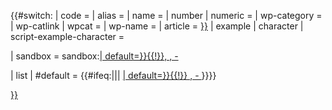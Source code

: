 {{#switch: {{lc:{{{2|}}}}}
| code        = {{ISO 15924 code|{{{1|}}}| default={{{default|}}}}}
| alias       = {{ISO 15924 alias|{{{1|}}}| default={{{default|}}}}}
| name        = {{ISO 15924 name|{{{1|}}}| default={{{default|}}}}}
| number
| numeric     = {{ISO 15924 number|{{{1|}}}| default={{{default|}}}}}
| wp-category = {{ISO 15924/wp-category|{{{1|}}}}}
| wp-catlink
| wpcat       = [[Category:{{ISO 15924/wp-category|{{{1|}}}}}]]
| wp-name     = {{ISO 15924/wp-name|{{{1|}}}}}
| article     = [[{{ISO 15924/wp-name|{{{1|}}}}}]]
| example
| character
| script-example-character = {{ISO 15924/script-example-character|{{{1|}}}}}

| sandbox     = sandbox:[[{{ISO 15924/wp-name|{{{1|}}}| default={{{default|}}}}}{{!}}{{ISO 15924 code|{{{1|}}}| default={{{default|}}}}}, {{ISO 15924 number|{{{1|}}}| default={{{default|}}}}}, {{ISO 15924 name|{{{1|}}}| default={{{default|}}}}} - {{ISO 15924 alias|{{{1|}}}| default={{{default|}}}}}]]

| list
| #default    = <includeonly>{{#ifeq:{{ISO 15924 code|{{{1|}}}}}||{{{default|}}}|<!--
-->[[{{ISO 15924/wp-name|{{{1|}}}| default={{{default|}}}}}{{!}}<!--
-->{{ISO 15924 code|{{{1|}}}| default={{{default|}}}}}, <!--
-->{{ISO 15924 number|{{{1|}}}| default={{{default|}}}}} - <!--
-->{{ISO 15924 alias|{{{1|}}}| default={{{default|}}}}}<!--
-->]]}}</includeonly>}}<noinclude>

{{documentation}}
</noinclude>
